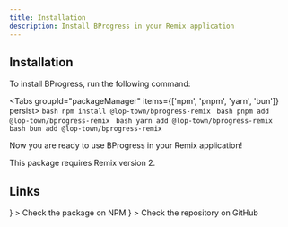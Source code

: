 ```yaml
---
title: Installation
description: Install BProgress in your Remix application
---
```



## Installation

To install BProgress, run the following command:

<Tabs groupId="packageManager" items={['npm', 'pnpm', 'yarn', 'bun']} persist>
  <Tab value="npm">```bash npm install @lop-town/bprogress-remix ```</Tab>
  <Tab value="pnpm">```bash pnpm add @lop-town/bprogress-remix ```</Tab>
  <Tab value="yarn">```bash yarn add @lop-town/bprogress-remix ```</Tab>
  <Tab value="bun">```bash bun add @lop-town/bprogress-remix ```</Tab>
</Tabs>

Now you are ready to use BProgress in your Remix application!

<Callout type="warn" title="Warning">
  This package requires Remix version 2.
</Callout>

## Links

<Cards>
  <Card
    external
    title="NPM"
    href="https://www.npmjs.com/package/@lop-town/bprogress-remix"
    icon={<SiNpm />}
  >
    Check the package on NPM
  </Card>
  <Card
    external
    title="GitHub"
    href="https://github.com/lop-town/bprogress/tree/main/packages/remix"
    icon={<FaGithub />}
  >
    Check the repository on GitHub
  </Card>
</Cards>
